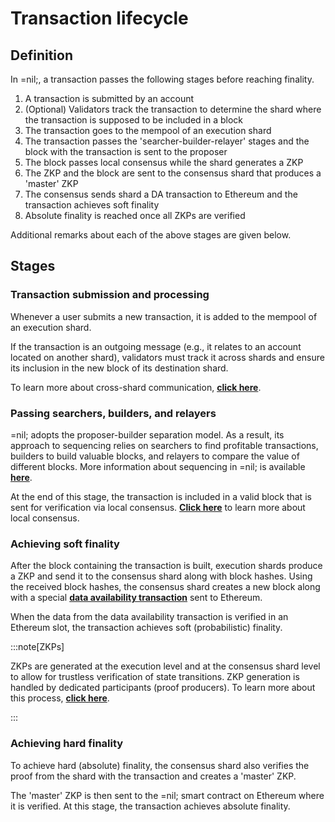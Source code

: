 # Transaction lifecycle

## Definition

In =nil;, a transaction passes the following stages before reaching finality.

1. A transaction is submitted by an account
2. (Optional) Validators track the transaction to determine the shard where the transaction is supposed to be included in a block
3. The transaction goes to the mempool of an execution shard
4. The transaction passes the 'searcher-builder-relayer' stages and the block with the transaction is sent to the proposer
5. The block passes local consensus while the shard generates a ZKP
6. The ZKP and the block are sent to the consensus shard that produces a 'master' ZKP
7. The consensus sends shard a DA transaction to Ethereum and the transaction achieves soft finality
8. Absolute finality is reached once all ZKPs are verified

Additional remarks about each of the above stages are given below.

## Stages

### Transaction submission and processing

Whenever a user submits a new transaction, it is added to the mempool of an execution shard. 

If the transaction is an outgoing message (e.g., it relates to an account located on another shard), validators must track it across shards and ensure its inclusion in the new block of its destination shard.

To learn more about cross-shard communication, [**click here**](./shards-parallel-execution#message-passing-checks).

### Passing searchers, builders, and relayers

=nil; adopts the proposer-builder separation model. As a result, its approach to sequencing relies on searchers to find profitable transactions, builders to build valuable blocks, and relayers to compare the value of different blocks. More information about sequencing in =nil; is available [**here**](./sequencing).

At the end of this stage, the transaction is included in a valid block that is sent for verification via local consensus. [**Click here**](./shards-parallel-execution#consensus-shard) to learn more about local consensus.

### Achieving soft finality

After the block containing the transaction is built, execution shards produce a ZKP and send it to the consensus shard along with block hashes. Using the received block hashes, the consensus shard creates a new block along with a special [**data availability transaction**](./data-availability) sent to Ethereum. 

When the data from the data availability transaction is verified in an Ethereum slot, the transaction achieves soft (probabilistic) finality.

:::note[ZKPs]

ZKPs are generated at the execution level and at the consensus shard level to allow for trustless verification of state transitions. ZKP generation is handled by dedicated participants (proof producers). To learn more about this process, [**click here**](./finality).

:::


### Achieving hard finality

To achieve hard (absolute) finality, the consensus shard also verifies the proof from the shard with the transaction and creates a 'master' ZKP. 

The 'master' ZKP is then sent to the =nil; smart contract on Ethereum where it is verified. At this stage, the transaction achieves absolute finality.